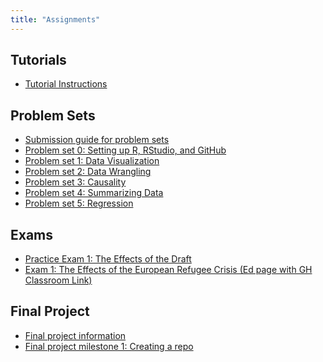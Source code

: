 ```yaml
---
title: "Assignments"
---
```


## Tutorials

- [Tutorial Instructions](/assignments/tutorials.qmd)

## Problem Sets

- [Submission guide for problem sets](/assignments/problem-sets.html)
- [Problem set 0: Setting up R, RStudio, and GitHub](/assignments/00-problem-set.html)
- [Problem set 1: Data Visualization](/assignments/01_hw_data_viz.qmd) 
- [Problem set 2: Data Wrangling](/assignments/02_hw_data_wrangling.qmd) 
- [Problem set 3: Causality](/assignments/03_hw_causality.qmd) 
- [Problem set 4: Summarizing Data](/assignments/04_hw_summarizing.qmd) 
- [Problem set 5: Regression](/assignments/05_hw_regression.qmd) 

## Exams

- [Practice Exam 1: The Effects of the Draft](/assignments/05_prex_draft.qmd)
- [Exam 1: The Effects of the European Refugee Crisis (Ed page with GH Classroom Link)](https://edstem.org/us/courses/24957/resources)


## Final Project 

- [Final project information](/assignments/final-project.html)
- [Final project milestone 1: Creating a repo](/assignments/distill.qmd)
